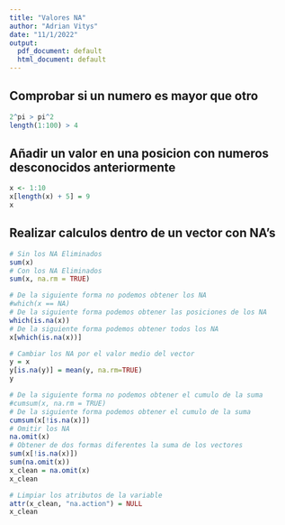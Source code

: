 ```yaml
---
title: "Valores NA"
author: "Adrian Vitys"
date: "11/1/2022"
output:
  pdf_document: default
  html_document: default
---
```


## Comprobar si un numero es mayor que otro
```r
2^pi > pi^2
length(1:100) > 4
```

## Añadir un valor en una posicion con numeros desconocidos anteriormente
```r
x <- 1:10
x[length(x) + 5] = 9
x
```

## Realizar calculos dentro de un vector con NA's
```r
# Sin los NA Eliminados
sum(x)
# Con los NA Eliminados
sum(x, na.rm = TRUE)

# De la siguiente forma no podemos obtener los NA
#which(x == NA)
# De la siguiente forma podemos obtener las posiciones de los NA
which(is.na(x))
# De la siguiente forma podemos obtener todos los NA
x[which(is.na(x))]

# Cambiar los NA por el valor medio del vector
y = x
y[is.na(y)] = mean(y, na.rm=TRUE)
y

# De la siguiente forma no podemos obtener el cumulo de la suma
#cumsum(x, na.rm = TRUE)
# De la siguiente forma podemos obtener el cumulo de la suma
cumsum(x[!is.na(x)])
# Omitir los NA
na.omit(x)
# Obtener de dos formas diferentes la suma de los vectores
sum(x[!is.na(x)])
sum(na.omit(x))
x_clean = na.omit(x)
x_clean

# Limpiar los atributos de la variable
attr(x_clean, "na.action") = NULL 
x_clean
```



